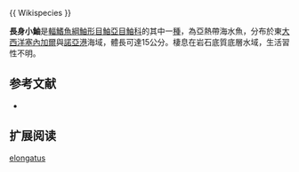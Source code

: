 {{Speciesbox
| name = 長身小鮋
| image = 
| image_width = 250px
| status = NE
| status_system = IUCN3.1
| genus = Scorpaenodes
| species = elongatus
| authority =  [[Cadenat|Cadenat]], 1950 
| synonyms = 
}}{{ Wikispecies }}

'''長身小鮋'''是[[輻鰭魚綱|輻鰭魚綱]][[鮋形目|鮋形目]][[鮋亞目|鮋亞目]][[鮋科|鮋科]]的其中一[[種|種]]，為亞熱帶海水魚，分布於東[[大西洋|大西洋]][[塞內加爾|塞內加爾]]與[[諾亞港|諾亞港]]海域，體長可達15公分。棲息在岩石底質底層水域，生活習性不明。
==参考文献==
*{{FishBase_species|genus=Scorpaenodes|species=elongatus|year=2014|month=7}}

== 扩展阅读 ==
{{refbegin}}
{{wikispecies-inline|Scorpaenodes elongatus|長身小鮋}}
{{refend}}
{{Taxonbar|from=Q2449509}}

[[Category:小鮋屬|elongatus]]


{{鮋形目小作品}}